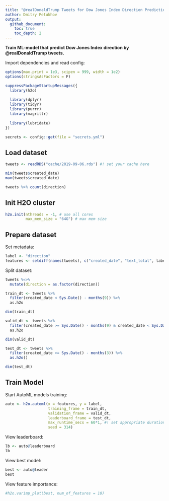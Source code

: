 ```yaml
---
title: "@realDonaldTrump Tweets for Dow Jones Index Direction Prediction"
author: Dmitry Petukhov
output:
  github_document:
    toc: true
    toc_depth: 2
---
```


__Train ML-model that predict Dow Jones Index direction by @realDonaldTrump tweets.__


Import dependencies and read config:
```r
options(max.print = 1e3, scipen = 999, width = 1e2)
options(stringsAsFactors = F)
```

```r
suppressPackageStartupMessages({
  library(h2o)
  
  library(dplyr)
  library(tidyr)
  library(purrr)
  library(magrittr)
  
  library(lubridate)
})

```

```r
secrets <- config::get(file = "secrets.yml")
```


## Load dataset
```r
tweets <- readRDS("cache/2019-09-06.rds") #! set your cache here

min(tweets$created_date)
max(tweets$created_date)

tweets %>% count(direction)

```


## Init H2O cluster
```r
h2o.init(nthreads = -1, # use all cores
         max_mem_size = "64G") # max mem size
```

## Prepare dataset

Set metadata:
```r
label <- "direction"
features <- setdiff(names(tweets), c("created_date", "text_total", label))
```

Split dataset:
```r
tweets %<>% 
  mutate(direction = as.factor(direction)) 

train_dt <- tweets %>% 
  filter(created_date < Sys.Date() - months(9)) %>%
  as.h2o

dim(train_dt)

valid_dt <- tweets %>% 
  filter(created_date >= Sys.Date() - months(9) & created_date < Sys.Date() - months(3)) %>% 
  as.h2o

dim(valid_dt)

test_dt <- tweets %>% 
  filter(created_date >= Sys.Date() - months(3)) %>% 
  as.h2o()

dim(test_dt)

```


## Train Model
Start AutoML models training:
```r
auto <- h2o.automl(x = features, y = label,
                   training_frame = train_dt,
                   validation_frame = valid_dt,
                   leaderboard_frame = test_dt,
                   max_runtime_secs = 60*1, #! set appropriate duration of searching model
                   seed = 314)
```


View leaderboard:
```r
lb <- auto@leaderboard
lb
```


View best model:
```r
best <- auto@leader
best
```


View feature importance:
```r
#h2o.varimp_plot(best, num_of_features = 10)
```


